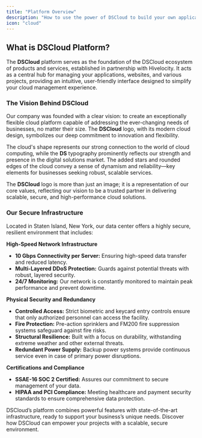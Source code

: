 ```yaml
---
title: "Platform Overview"
description: "How to use the power of DSCloud to build your own applications"
icon: "cloud"
---
```


## What is DSCloud Platform?

The **DSCloud** platform serves as the foundation of the DSCloud ecosystem of products and services, established in partnership with Hivelocity. It acts as a central hub for managing your applications, websites, and various projects, providing an intuitive, user-friendly interface designed to simplify your cloud management experience.

### The Vision Behind DSCloud

Our company was founded with a clear vision: to create an exceptionally flexible cloud platform capable of addressing the ever-changing needs of businesses, no matter their size. The **DSCloud** logo, with its modern cloud design, symbolizes our deep commitment to innovation and flexibility.

The cloud's shape represents our strong connection to the world of cloud computing, while the **DS** typography prominently reflects our strength and presence in the digital solutions market. The added stars and rounded edges of the cloud convey a sense of dynamism and reliability—key elements for businesses seeking robust, scalable services.

The **DSCloud** logo is more than just an image; it is a representation of our core values, reflecting our vision to be a trusted partner in delivering scalable, secure, and high-performance cloud solutions.

### Our Secure Infrastructure

Located in Staten Island, New York, our data center offers a highly secure, resilient environment that includes:

**High-Speed Network Infrastructure**  
- **10 Gbps Connectivity per Server:** Ensuring high-speed data transfer and reduced latency.  
- **Multi-Layered DDoS Protection:** Guards against potential threats with robust, layered security.  
- **24/7 Monitoring:** Our network is constantly monitored to maintain peak performance and prevent downtime.

**Physical Security and Redundancy**  
- **Controlled Access:** Strict biometric and keycard entry controls ensure that only authorized personnel can access the facility.  
- **Fire Protection:** Pre-action sprinklers and FM200 fire suppression systems safeguard against fire risks.  
- **Structural Resilience:** Built with a focus on durability, withstanding extreme weather and other external threats.  
- **Redundant Power Supply:** Backup power systems provide continuous service even in case of primary power disruptions.

**Certifications and Compliance**  
- **SSAE-16 SOC 2 Certified:** Assures our commitment to secure management of your data.  
- **HIPAA and PCI Compliance:** Meeting healthcare and payment security standards to ensure comprehensive data protection.

DSCloud’s platform combines powerful features with state-of-the-art infrastructure, ready to support your business’s unique needs. Discover how DSCloud can empower your projects with a scalable, secure environment.
